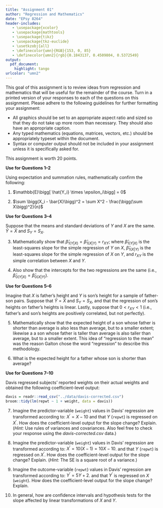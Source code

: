 ```yaml
---
title: "Assignment 01"
author: "Regression and Mathematics"
date: "EPsy 8264"
header-includes:
   - \usepackage{xcolor}
   - \usepackage{mathtools}
   - \usepackage{tikz}
   - \usepackage{tkz-euclide}
   - \usetkzobj{all}
   - \definecolor{umn}{RGB}{153, 0, 85}
   - \definecolor{umn2}{rgb}{0.1843137, 0.4509804, 0.5372549}
output: 
  pdf_document:
    highlight: tango
urlcolor: "umn2"
---
```



This goal of this assignment is to review ideas from regression and mathematics that will be useful for the remainder of the course. Turn in a printed version of your responses to each of the questions on this assignment. Please adhere to the following guidelines for further formatting your assignment: 

- All graphics should be set to an appropriate aspect ratio and sized so that they do not take up more room than necessary. They should also have an appropriate caption.
- Any typed mathematics (equations, matrices, vectors, etc.) should be appropriately typeset within the document.
- Syntax or computer output should not be included in your assignment unless it is specifically asked for.

This assignment is worth 20 points. 

\rule{0.5\linewidth}{\linethickness}  


**Use for Questions 1--2**

Using expectation and summation rules, mathematically confirm the following:

1. $\mathbb{E}\bigg[ \hat{Y_i} \times \epsilon_i\bigg] = 0$

2. $\sum \bigg(X_i - \bar{X}\bigg)^2  = \sum X^2 - \frac{\bigg(\sum X\bigg)^2}{n}$


**Use for Questions 3--4**

Suppose that the means and standard deviations of $Y$ and $X$ are the same. $\bar{Y}=\bar{X}$ and $S_Y=S_X$.

3. Mathematically show that $\hat\beta_{1(Y|X)} = \hat\beta_{1(X|Y)} = r_{XY}$; where $\hat\beta_{1(Y|X)}$ is the least-squares slope for the simple regression of $Y$ on $X$, $\hat\beta_{1(X|Y)}$ is the least-squares slope for the simple regression of $X$ on $Y$, and $r_{XY}$ is the simple correlation between $X$ and $Y$.

4. Also show that the intercepts for the two regressions are the same (i.e., $\hat\beta_{0(Y|X)} = \hat\beta_{0(X|Y)}$).

**Use for Questions 5--6**

Imagine that $X$ is father's height and $Y$ is son's height for a sample of father-son pairs. Suppose that $\bar{Y}=\bar{X}$ and $S_Y=S_X$, and that the regression of son's heights on father's heights is linear. Lastly, suppose that $0<r_{XY}<1$ (i.e., father's and son's heights are positively correlated, but not perfectly). 

5. Mathematically show that the expected height of a son whose father is shorter than average is also less than average, but to a smaller extent; likewise a a son whose father is taller than average is also taller than average, but to a smaller extent. This idea of "regression to the mean" was the reason Galton chose the word "regression" to describe this methodology.

6. What is the expected height for a father whose son is shorter than average?

\newpage

**Use for Questions 7--10**

Davis regressed subjects' reported weights on their actual weights and obtained the following coefficient-level output:

```r
davis = readr::read_csv("../data/davis-corrected.csv")
broom::tidy(lm(repwt ~ 1 + weight, data = davis))
```


7. Imagine the predictor-variable (`weight`) values in Davis' regression are transformed according to: $X^{\prime} = X - 10$ and that $Y$ (`repwt`) is regressed on $X^{\prime}$. How does the coefficient-level output for the slope change? Explain. (*Hint:* Use rules of variances and covariances. Also feel free to check your response using the *davis-corrected.csv* data.)
    
8. Imagine the predictor-variable (`weight`) values in Davis' regression are transformed according to: $X^{\prime} = 10(X - 1) = 10X - 10$. and that $Y$ (`repwt`) is regressed on $X^{\prime}$. How does the coefficient-level output for the slope change? Explain. (*Hint:* The SE is a square root of a variance.)

9. Imagine the outcome-variable (`repwt`) values in Davis' regression are transformed according to: $Y^{\prime} = 5Y + 2$. and that $Y^{\prime}$  is regressed on $X$ (`weight`). How does the coefficient-level output for the slope change? Explain.

10. In general, how are confidence intervals and hypothesis tests for the slope affected by linear transformations of $X$ and $Y$.

